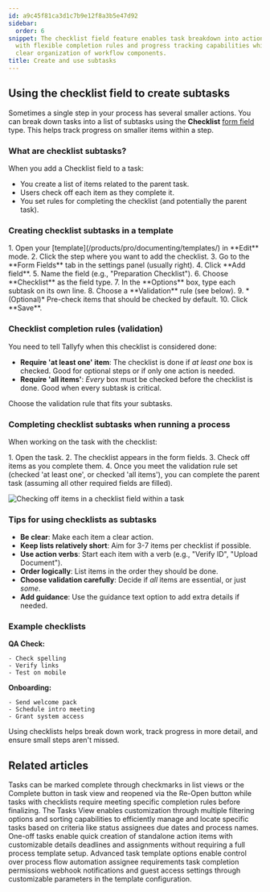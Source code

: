 ```yaml
---
id: a9c45f81ca3d1c7b9e12f8a3b5e47d92
sidebar:
  order: 6
snippet: The checklist field feature enables task breakdown into actionable subtasks
  with flexible completion rules and progress tracking capabilities while maintaining
  clear organization of workflow components.
title: Create and use subtasks
---
```



## Using the checklist field to create subtasks

Sometimes a single step in your process has several smaller actions. You can break down tasks into a list of subtasks using the **Checklist** [form field](/products/pro/tracking-and-tasks/tasks/what-are-form-fields-in-tallyfy/) type. This helps track progress on smaller items within a step.

### What are checklist subtasks?

When you add a Checklist field to a task:
- You create a list of items related to the parent task.
- Users check off each item as they complete it.
- You set rules for completing the checklist (and potentially the parent task).

### Creating checklist subtasks in a template

<Steps>
1. Open your [template](/products/pro/documenting/templates/) in **Edit** mode.
2. Click the step where you want to add the checklist.
3. Go to the **Form Fields** tab in the settings panel (usually right).
4. Click **Add field**.
5. Name the field (e.g., "Preparation Checklist").
6. Choose **Checklist** as the field type.
7. In the **Options** box, type each subtask on its own line.
8. Choose a **Validation** rule (see below).
9. *(Optional)* Pre-check items that should be checked by default.
10. Click **Save**.
</Steps>

### Checklist completion rules (validation)

You need to tell Tallyfy when this checklist is considered done:

*   **Require 'at least one' item**: The checklist is done if *at least one* box is checked. Good for optional steps or if only one action is needed.
*   **Require 'all items'**: *Every* box must be checked before the checklist is done. Good when every subtask is critical.

Choose the validation rule that fits your subtasks.

### Completing checklist subtasks when running a process

When working on the task with the checklist:

<Steps>
1. Open the task.
2. The checklist appears in the form fields.
3. Check off items as you complete them.
4. Once you meet the validation rule set (checked 'at least one', or checked 'all items'), you can complete the parent task (assuming all other required fields are filled).
</Steps>

![Checking off items in a checklist field within a task](https://screenshots.tallyfy.com/tallyfy%2Fpro%2Fdesktop-light-complete-subtasks.png)

### Tips for using checklists as subtasks

*   **Be clear**: Make each item a clear action.
*   **Keep lists relatively short**: Aim for 3-7 items per checklist if possible.
*   **Use action verbs**: Start each item with a verb (e.g., "Verify ID", "Upload Document").
*   **Order logically**: List items in the order they should be done.
*   **Choose validation carefully**: Decide if *all* items are essential, or just *some*.
*   **Add guidance**: Use the guidance text option to add extra details if needed.

### Example checklists

**QA Check:**
```text
- Check spelling
- Verify links
- Test on mobile
```

**Onboarding:**
```text
- Send welcome pack
- Schedule intro meeting
- Grant system access
```

Using checklists helps break down work, track progress in more detail, and ensure small steps aren't missed.


## Related articles
<CardGrid>
<LinkTitleCard header="<b>Tasks > Complete or reopen tasks</b>" href="/products/pro/tracking-and-tasks/tasks/how-can-i-complete-or-reopen-tasks-in-tallyfy/" > Tasks can be marked complete through checkmarks in list views or the Complete button in task view and reopened via the Re-Open button while tasks with checklists require meeting specific completion rules before finalizing. </LinkTitleCard>
<LinkTitleCard header="<b>Tasks View > Customize the task view</b>" href="/products/pro/tracking-and-tasks/tasks-view/how-can-i-customize-task-views-in-tallyfy/" > The Tasks View enables customization through multiple filtering options and sorting capabilities to efficiently manage and locate specific tasks based on criteria like status assignees due dates and process names. </LinkTitleCard>
<LinkTitleCard header="<b>Tasks > Create a one-off task</b>" href="/products/pro/tracking-and-tasks/tasks/how-to-create-a-one-off-task-in-tallyfy/" > One-off tasks enable quick creation of standalone action items with customizable details deadlines and assignments without requiring a full process template setup. </LinkTitleCard>
<LinkTitleCard header="<b>Tasks > Advanced tab</b>" href="/products/pro/tracking-and-tasks/tasks/how-can-i-utilize-tallyfys-advanced-tab-features/" > Advanced task template options enable control over process flow automation assignee requirements task completion permissions webhook notifications and guest access settings through customizable parameters in the template configuration. </LinkTitleCard>
</CardGrid>